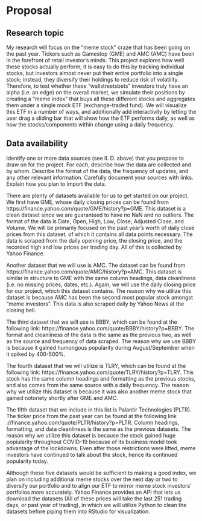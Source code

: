# Proposal

## Research topic

My research will focus on the "meme stock" craze that has been going on the past year. Tickers such as Gamestop (GME) and AMC (AMC) have been in the forefront of retail investor's minds. This project explores how well these stocks actually perform; it is easy to do this by tracking individual stocks, but investors almost never put their entire portfolio into a single stock; instead, they diversify their holdings to reduce risk of volatility. Therefore, to test whether these "wallstreetsbets" investors truly have an alpha (i.e. an edge) on the overall market, we simulate their positions by creating a "meme index" that buys all these different stocks and aggregates them under a single mock ETF (exchange-traded fund). We will visualize this ETF in a number of ways, and additionally add interactivity by letting the user drag a sliding bar that will show how the ETF performs daily, as well as how the stocks/components within change using a daily frequency.

## Data availability

Identify one or more data sources (see II. D. above) that you propose to draw on for the project. For each, describe how the data are collected and by whom. Describe the format of the data, the frequency of updates, and any other relevant information. Carefully document your sources with links. Explain how you plan to import the data.

There are plenty of datasets available for us to get started on our project. We first have GME, whose daily closing prices can be found from https://finance.yahoo.com/quote/GME/history?p=GME. This dataset is a clean dataset since we are guaranteed to have no NaN and no outliers. The format of the data is Date, Open, High, Low, Close, Adjusted Close, and Volume. We will be primarily focused on the past year's worth of daily close prices from this dataset, of which it contains all data points necessary. The data is scraped from the daily opening price, the closing price, and the recorded high and low prices per trading day. All of this is collected by Yahoo Finance.

Another dataset that we will use is AMC. The dataset can be found from https://finance.yahoo.com/quote/AMC/history?p=AMC. This dataset is similar in structure to GME with the same column headings, data cleanliness (i.e. no missing prices, dates, etc.). Again, we will use the daily closing price for our project, which this dataset contains. The reason why we utilize this dataset is because AMC has been the second most popular stock amongst "meme investors". This data is also scraped daily by Yahoo News at the closing bell.

The third dataset that we will use is BBBY, which can be found at the following link: https://finance.yahoo.com/quote/BBBY/history?p=BBBY. The format and cleanliness of the data is the same as the previous two, as well as the source and frequency of data scraped. The reason why we use BBBY is because it gained humongous popularity during August/September when it spiked by 400-500%.

The fourth dataset that we will utilize is TLRY, which can be found at the following link: https://finance.yahoo.com/quote/TLRY/history?p=TLRY. This stock has the same column headings and formatting as the previous stocks, and also comes from the same source with a daily frequency. The reason why we utilize this dataset is because it was also another meme stock that gained notoriety shortly after GME and AMC.

The fifth dataset that we include in this list is Palantir Technologies (PLTR). The ticker price from the past year can be found at the following link ://finance.yahoo.com/quote/PLTR/history?p=PLTR. Column headings, formatting, and data cleanliness is the same as the previous datasets. The reason why we utilize this dataset is because the stock gained huge popiularity throughout COVID-19 because of its business model took advantage of the lockdowns. Even after those restrictions were lifted, meme investors have continued to talk about the stock, hence its continued popularity today.

Although these five datasets would be sufficient to making a good index, we plan on including additional meme stocks over the next day or two to diversify our portfolio and to align our ETF to mirror meme stock investors' portfolios more accurately. Yahoo Finance provides an API that lets us download the datasets (All of these prices will take the last 251 trading days, or past year of trading), in which we will utilize Python to clean the datasets before piping them into RStudio for visualization.